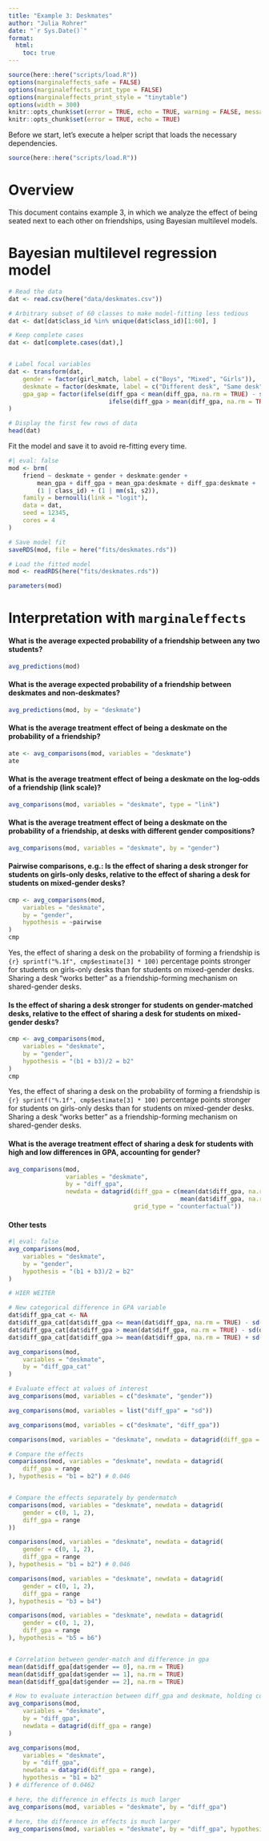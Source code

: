 ```yaml
---
title: "Example 3: Deskmates"
author: "Julia Rohrer"
date: "`r Sys.Date()`"
format: 
  html:
    toc: true
---
```


```r
source(here::here("scripts/load.R"))
options(marginaleffects_safe = FALSE)
options(marginaleffects_print_type = FALSE)
options(marginaleffects_print_style = "tinytable")
options(width = 300)
knitr::opts_chunk$set(error = TRUE, echo = TRUE, warning = FALSE, message = FALSE)
knitr::opts_chunk$set(error = TRUE, echo = TRUE)
```

Before we start, let's execute a helper script that loads the necessary dependencies.

```r
source(here::here("scripts/load.R"))
```

# Overview

This document contains example 3, in which we analyze the effect of being seated next to each other on friendships, using Bayesian multilevel models.

# Bayesian multilevel regression model

```r
# Read the data
dat <- read.csv(here("data/deskmates.csv"))

# Arbitrary subset of 60 classes to make model-fitting less tedious
dat <- dat[dat$class_id %in% unique(dat$class_id)[1:60], ]

# Keep complete cases
dat <- dat[complete.cases(dat),]


# Label focal variables
dat <- transform(dat,
    gender = factor(girl_match, label = c("Boys", "Mixed", "Girls")),
    deskmate = factor(deskmate, label = c("Different desk", "Same desk")),
    gpa_gap = factor(ifelse(diff_gpa < mean(diff_gpa, na.rm = TRUE) - sd(diff_gpa, na.rm = TRUE), "Low", 
                            ifelse(diff_gpa > mean(diff_gpa, na.rm = TRUE) + sd(diff_gpa, na.rm = TRUE), "High", "Mid")))
)

# Display the first few rows of data
head(dat)
```

Fit the model and save it to avoid re-fitting every time.

```r
#| eval: false
mod <- brm(
    friend ~ deskmate + gender + deskmate:gender +
        mean_gpa + diff_gpa + mean_gpa:deskmate + diff_gpa:deskmate +
        (1 | class_id) + (1 | mm(s1, s2)),
    family = bernoulli(link = "logit"),
    data = dat,
    seed = 12345,
    cores = 4
)

# Save model fit
saveRDS(mod, file = here("fits/deskmates.rds"))
```

```r
# Load the fitted model
mod <- readRDS(here("fits/deskmates.rds"))

parameters(mod)
```

# Interpretation with `marginaleffects`

#### What is the average expected probability of a friendship between any two students?

```r
avg_predictions(mod)
```

#### What is the average expected probability of a friendship between deskmates and non-deskmates?

```r
avg_predictions(mod, by = "deskmate")
```

#### What is the average treatment effect of being a deskmate on the probability of a friendship?

```r
ate <- avg_comparisons(mod, variables = "deskmate")
ate
```

#### What is the average treatment effect of being a deskmate on the log-odds of a friendship (link scale)?

```r
avg_comparisons(mod, variables = "deskmate", type = "link")
```

#### What is the average treatment effect of being a deskmate on the probability of a friendship, at desks with different gender compositions?

```r
avg_comparisons(mod, variables = "deskmate", by = "gender")
```

#### Pairwise comparisons, e.g.: Is the effect of sharing a desk stronger for students on girls-only desks, relative to the effect of sharing a desk for students on mixed-gender desks?

```r
cmp <- avg_comparisons(mod,
    variables = "deskmate",
    by = "gender",
    hypothesis = ~pairwise
)
cmp
```

Yes, the effect of sharing a desk on the probability of forming a friendship is `{r} sprintf("%.1f", cmp$estimate[3] * 100)` percentage points stronger for students on girls-only desks than for students on mixed-gender desks. Sharing a desk "works better" as a friendship-forming mechanism on shared-gender desks.

#### Is the effect of sharing a desk stronger for students on gender-matched desks, relative to the effect of sharing a desk for students on mixed-gender desks?

```r
cmp <- avg_comparisons(mod,
    variables = "deskmate",
    by = "gender",
    hypothesis = "(b1 + b3)/2 = b2"
)
cmp
```

Yes, the effect of sharing a desk on the probability of forming a friendship is `{r} sprintf("%.1f", cmp$estimate[3] * 100)` percentage points stronger for students on girls-only desks than for students on mixed-gender desks. Sharing a desk "works better" as a friendship-forming mechanism on shared-gender desks.


#### What is the average treatment effect of sharing a desk for students with high and low differences in GPA, accounting for gender?

```r
avg_comparisons(mod,
                variables = "deskmate",
                by = "diff_gpa",
                newdata = datagrid(diff_gpa = c(mean(dat$diff_gpa, na.rm = TRUE) - sd(dat$diff_gpa, na.rm = TRUE), 
                                                mean(dat$diff_gpa, na.rm = TRUE) + sd(dat$diff_gpa, na.rm = TRUE)),
                                   grid_type = "counterfactual"))

```



#### Other tests
```r
#| eval: false
avg_comparisons(mod,
    variables = "deskmate",
    by = "gender",
    hypothesis = "(b1 + b3)/2 = b2"
)

# HIER WEITER

# New categorical difference in GPA variable
dat$diff_gpa_cat <- NA
dat$diff_gpa_cat[dat$diff_gpa <= mean(dat$diff_gpa, na.rm = TRUE) - sd(dat$diff_gpa, na.rm = TRUE)] <- -1
dat$diff_gpa_cat[dat$diff_gpa > mean(dat$diff_gpa, na.rm = TRUE) - sd(dat$diff_gpa, na.rm = TRUE)] <- 0
dat$diff_gpa_cat[dat$diff_gpa >= mean(dat$diff_gpa, na.rm = TRUE) + sd(dat$diff_gpa, na.rm = TRUE)] <- 1

avg_comparisons(mod,
    variables = "deskmate",
    by = "diff_gpa_cat"
)

# Evaluate effect at values of interest
avg_comparisons(mod, variables = c("deskmate", "gender"))

avg_comparisons(mod, variables = list("diff_gpa" = "sd"))

avg_comparisons(mod, variables = c("deskmate", "diff_gpa"))

comparisons(mod, variables = "deskmate", newdata = datagrid(diff_gpa = range))

# Compare the effects
comparisons(mod, variables = "deskmate", newdata = datagrid(
    diff_gpa = range
), hypothesis = "b1 = b2") # 0.046


# Compare the effects separately by gendermatch
comparisons(mod, variables = "deskmate", newdata = datagrid(
    gender = c(0, 1, 2),
    diff_gpa = range
))

comparisons(mod, variables = "deskmate", newdata = datagrid(
    gender = c(0, 1, 2),
    diff_gpa = range
), hypothesis = "b1 = b2") # 0.046

comparisons(mod, variables = "deskmate", newdata = datagrid(
    gender = c(0, 1, 2),
    diff_gpa = range
), hypothesis = "b3 = b4")

comparisons(mod, variables = "deskmate", newdata = datagrid(
    gender = c(0, 1, 2),
    diff_gpa = range
), hypothesis = "b5 = b6")


# Correlation between gender-match and difference in gpa
mean(dat$diff_gpa[dat$gender == 0], na.rm = TRUE)
mean(dat$diff_gpa[dat$gender == 1], na.rm = TRUE)
mean(dat$diff_gpa[dat$gender == 2], na.rm = TRUE)

# How to evaluate interaction between diff_gpa and deskmate, holding constant the other stuff
avg_comparisons(mod,
    variables = "deskmate",
    by = "diff_gpa",
    newdata = datagrid(diff_gpa = range)
)

avg_comparisons(mod,
    variables = "deskmate",
    by = "diff_gpa",
    newdata = datagrid(diff_gpa = range),
    hypothesis = "b1 = b2"
) # difference of 0.0462

# here, the difference in effects is much larger
avg_comparisons(mod, variables = "deskmate", by = "diff_gpa") 

# here, the difference in effects is much larger
avg_comparisons(mod, variables = "deskmate", by = "diff_gpa", hypothesis = "b1 = b37") 
```